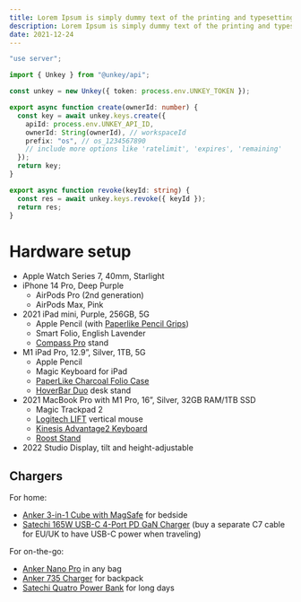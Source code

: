 ```yaml
---
title: Lorem Ipsum is simply dummy text of the printing and typesetting industry
description: Lorem Ipsum is simply dummy text of the printing and typesetting industry. Lorem Ipsum has been the industry's standard dummy text ever
date: 2021-12-24
---
```


```ts title="teste.tsx" showLineNumbers
"use server";

import { Unkey } from "@unkey/api";

const unkey = new Unkey({ token: process.env.UNKEY_TOKEN });

export async function create(ownerId: number) {
  const key = await unkey.keys.create({
    apiId: process.env.UNKEY_API_ID,
    ownerId: String(ownerId), // workspaceId
    prefix: "os", // os_1234567890
    // include more options like 'ratelimit', 'expires', 'remaining'
  });
  return key;
}

export async function revoke(keyId: string) {
  const res = await unkey.keys.revoke({ keyId });
  return res;
}
```

# Hardware setup

- Apple Watch Series 7, 40mm, Starlight
- iPhone 14 Pro, Deep Purple
  - AirPods Pro (2nd generation)
  - AirPods Max, Pink
- 2021 iPad mini, Purple, 256GB, 5G
  - Apple Pencil (with [Paperlike Pencil Grips](https://paperlike.com/products/pencil-grip-set))
  - Smart Folio, English Lavender
  - [Compass Pro](https://www.twelvesouth.com/products/compass-pro?variant=17674732732473) stand
- M1 iPad Pro, 12.9”, Silver, 1TB, 5G
  - Apple Pencil
  - Magic Keyboard for iPad
  - [PaperLike Charcoal Folio Case](https://paperlike.com/products/paperlike-folio-case)
  - [HoverBar Duo](https://www.twelvesouth.com/products/hoverbar-duo) desk stand
- 2021 MacBook Pro with M1 Pro, 16”, Silver, 32GB RAM/1TB SSD
  - Magic Trackpad 2
  - [Logitech LIFT](https://www.logitech.com/en-us/products/mice/lift-vertical-ergonomic-mouse.html) vertical mouse
  - [Kinesis Advantage2 Keyboard](https://kinesis-ergo.com/shop/advantage2/)
  - [Roost Stand](https://www.therooststand.com/)
- 2022 Studio Display, tilt and height-adjustable

## Chargers

For home:

- [Anker 3-in-1 Cube with MagSafe](https://www.anker.com/products/y1811) for bedside
- [Satechi 165W USB-C 4-Port PD GaN Charger](https://satechi.net/products/165w-usb-c-4-port-pd-gan-charger) (buy a separate C7 cable for EU/UK to have USB-C power when traveling)

For on-the-go:

- [Anker Nano Pro](https://www.anker.com/products/a2637?variant=42621670457494) in any bag
- [Anker 735 Charger](https://www.anker.com/products/a2668) for backpack
- [Satechi Quatro Power Bank](https://satechi.net/products/quatro-wireless-power-bank) for long days